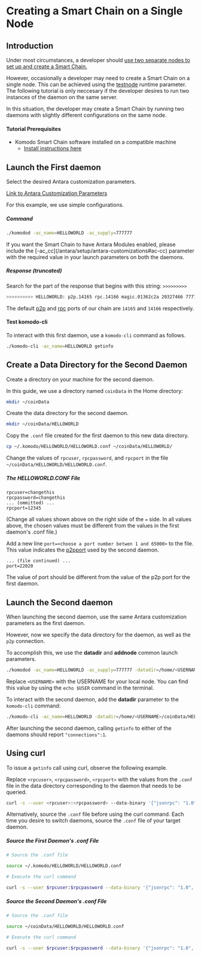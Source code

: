 # Creating a Smart Chain on a Single Node

## Introduction

Under most circumstances, a developer should [use two separate nodes to set up and create a Smart Chain.](/smart-chains/tutorials/create-a-default-smart-chain#introduction)

However, occasionally a developer may need to create a Smart Chain on a single node. This can be achieved using the [testnode](/smart-chains/setup/common-runtime-parameters#testnode) runtime parameter. The following tutorial is only neccesary if the developer desires to run two instances of the daemon on the same server.

In this situation, the developer may create a Smart Chain by running two daemons with slightly different configurations on the same node.

#### Tutorial Prerequisites

- Komodo Smart Chain software installed on a compatible machine
  - [Install instructions here](/smart-chains/setup/installing-from-source)

## Launch the First daemon

Select the desired Antara customization parameters.

[Link to Antara Customization Parameters](/antara/setup/antara-customizations)

For this example, we use simple configurations.

##### Command

```bash
./komodod -ac_name=HELLOWORLD -ac_supply=777777
```

<Note>
  If you want the Smart Chain to have Antara Modules enabled, please include the
  [-ac_cc](/antara/setup/antara-customizations#ac-cc) parameter with the
  required value in your launch parameters on both the daemons.
</Note>

##### Response (truncated)

Search for the part of the response that begins with this string: `>>>>>>>>>`

```bash
>>>>>>>>>> HELLOWORLD: p2p.14165 rpc.14166 magic.01362c2a 20327466 777777 coins
```

The default [p2p](/setup/common-runtime-parameters#port) and [rpc](/setup/common-runtime-parameters#rpcport) ports of our chain are `14165` and `14166` respectively.

#### Test komodo-cli

To interact with this first daemon, use a `komodo-cli` command as follows.

```bash
./komodo-cli -ac_name=HELLOWORLD getinfo
```

## Create a Data Directory for the Second Daemon

Create a directory on your machine for the second daemon.

In this guide, we use a directory named `coinData` in the Home directory:

```bash
mkdir ~/coinData
```

Create the data directory for the second daemon.

```bash
mkdir ~/coinData/HELLOWORLD
```

Copy the `.conf` file created for the first daemon to this new data directory.

```bash
cp ~/.komodo/HELLOWORLD/HELLOWORLD.conf ~/coinData/HELLOWORLD/
```

Change the values of `rpcuser`, `rpcpassword`, and `rpcport` in the file `~/coinData/HELLOWORLD/HELLOWORLD.conf`.

##### The HELLOWORLD.CONF File

```
rpcuser=changethis
rpcpassword=changethis
... (ommitted) ...
rpcport=12345
```

(Change all values shown above on the right side of the `=` side. In all values above, the chosen values must be different from the values in the first daemon's .conf file.)

Add a new line `port=<choose a port number betwen 1 and 65000>` to the file. This value indicates the [p2pport](/setup/common-runtime-parameters#port) used by the second daemon.

```
... (file continued) ...
port=22020
```

The value of port should be different from the value of the p2p port for the first daemon.

## Launch the Second daemon

When launching the second daemon, use the same Antara customization parameters as the first daemon.

However, now we specify the data directory for the daemon, as well as the `p2p` connection.

To accomplish this, we use the <b>datadir</b> and <b>addnode</b> common launch parameters.

```bash
./komodod -ac_name=HELLOWORLD -ac_supply=777777 -datadir=/home/<USERNAME>/coinData/HELLOWORLD -addnode=localhost
```

<Note>

Replace `<USERNAME>` with the USERNAME for your local node. You can find this value by using the `echo $USER` command in the terminal.

</Note>

To interact with the second daemon, add the <b>datadir</b> parameter to the `komodo-cli` command:

```bash
./komodo-cli -ac_name=HELLOWORLD -datadir=/home/<USERNAME>/coinData/HELLOWORLD getinfo
```

After launching the second daemon, calling `getinfo` to either of the daemons should report `"connections":1`.

## Using curl

To issue a `getinfo` call using curl, observe the following example.

Replace `<rpcuser>`, `<rpcpassword>`, `<rpcport>` with the values from the `.conf` file in the data directory corresponding to the daemon that needs to be queried.

```bash
curl -s --user <rpcuser>:<rpcpassword> --data-binary '{"jsonrpc": "1.0", "id": "curltest", "method": "getinfo", "params": []}' -H 'content-type: text/plain;' http://127.0.0.1:<rpcport>/
```

Alternatively, source the `.conf` file before using the curl command. Each time you desire to switch daemons, source the `.conf` file of your target daemon.

##### Source the First Daemon's .conf File

```bash
# Source the .conf file

source ~/.komodo/HELLOWORLD/HELLOWORLD.conf

# Execute the curl command

curl -s --user $rpcuser:$rpcpassword --data-binary '{"jsonrpc": "1.0", "id": "curltest", "method": "getinfo", "params": []}' -H 'content-type: text/plain;' http://127.0.0.1:$rpcport/
```

##### Source the Second Daemon's .conf File

```bash
# Source the .conf file

source ~/coinData/HELLOWORLD/HELLOWORLD.conf

# Execute the curl command

curl -s --user $rpcuser:$rpcpassword --data-binary '{"jsonrpc": "1.0", "id": "curltest", "method": "getinfo", "params": []}' -H 'content-type: text/plain;' http://127.0.0.1:$rpcport/
```
